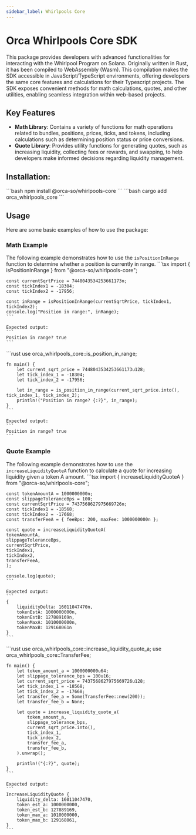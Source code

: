 ```yaml
---
sidebar_label: Whirlpools Core
---
```


# Orca Whirlpools Core SDK
This package provides developers with advanced functionalities for interacting with the Whirlpool Program on Solana. Originally written in Rust, it has been compiled to WebAssembly (Wasm). This compilation makes the SDK accessible in JavaScript/TypeScript environments, offering developers the same core features and calculations for their Typescript projects. The SDK exposes convenient methods for math calculations, quotes, and other utilities, enabling seamless integration within web-based projects.

## Key Features
- **Math Library**: Contains a variety of functions for math operations related to bundles, positions, prices, ticks, and tokens, including calculations such as determining position status or price conversions.
- **Quote Library**: Provides utility functions for generating quotes, such as increasing liquidity, collecting fees or rewards, and swapping, to help developers make informed decisions regarding liquidity management.

## Installation:
<Tabs groupId="programming-languages">
  <TabItem value="ts" label="Typescript" default>
    ```bash
    npm install @orca-so/whirlpools-core
    ```
  </TabItem>
  <TabItem value="rust" label="Rust">
    ```bash
    cargo add orca_whirlpools_core
    ```
  </TabItem>
</Tabs>

## Usage
Here are some basic examples of how to use the package:

### Math Example
The following example demonstrates how to use the `isPositionInRange` function to determine whether a position is currently in range.
<Tabs groupId="programming-languages">
  <TabItem value="ts" label="Typescript" default>
    ```tsx
    import { isPositionInRange } from "@orca-so/whirlpools-core";

    const currentSqrtPrice = 7448043534253661173n;
    const tickIndex1 = -18304;
    const tickIndex2 = -17956;

    const inRange = isPositionInRange(currentSqrtPrice, tickIndex1, tickIndex2);
    console.log("Position in range:", inRange);
    ```

    Expected output:
    ```
    Position in range? true
    ```
  </TabItem>
  <TabItem value="rust" label="Rust">
    ```rust
    use orca_whirlpools_core::is_position_in_range;

    fn main() {
        let current_sqrt_price = 7448043534253661173u128;
        let tick_index_1 = -18304;
        let tick_index_2 = -17956;

        let in_range = is_position_in_range(current_sqrt_price.into(), tick_index_1, tick_index_2);
        println!("Position in range? {:?}", in_range);
    }
    ```

    Expected output:
    ```
    Position in range? true
    ```
  </TabItem>
</Tabs>




### Quote Example
The following example demonstrates how to use the `increaseLiquidityQuoteA` function to calculate a quote for increasing liquidity given a token A amount.
<Tabs groupId="programming-languages">
  <TabItem value="ts" label="Typescript" default>
    ```tsx
    import { increaseLiquidityQuoteA } from "@orca-so/whirlpools-core";

    const tokenAmountA = 1000000000n;
    const slippageToleranceBps = 100;
    const currentSqrtPrice = 7437568627975669726n;
    const tickIndex1 = -18568;
    const tickIndex2 = -17668;
    const transferFeeA = { feeBps: 200, maxFee: 1000000000n };

    const quote = increaseLiquidityQuoteA(
    tokenAmountA,
    slippageToleranceBps,
    currentSqrtPrice,
    tickIndex1,
    tickIndex2,
    transferFeeA,
    );

    console.log(quote);
    ```

    Expected output:
    ```
    {
        liquidityDelta: 16011047470n,
        tokenEstA: 1000000000n,
        tokenEstB: 127889169n,
        tokenMaxA: 1010000000n,
        tokenMaxB: 129168061n
    }
    ```
  </TabItem>
  <TabItem value="rust" label="Rust">
    ```rust
    use orca_whirlpools_core::increase_liquidity_quote_a;
    use orca_whirlpools_core::TransferFee;

    fn main() {
        let token_amount_a = 1000000000u64;
        let slippage_tolerance_bps = 100u16;
        let current_sqrt_price = 7437568627975669726u128;
        let tick_index_1 = -18568;
        let tick_index_2 = -17668;
        let transfer_fee_a = Some(TransferFee::new(200));
        let transfer_fee_b = None;

        let quote = increase_liquidity_quote_a(
            token_amount_a,
            slippage_tolerance_bps,
            current_sqrt_price.into(),
            tick_index_1,
            tick_index_2,
            transfer_fee_a,
            transfer_fee_b,
        ).unwrap();
        
        println!("{:?}", quote);
    }
    ```

    Expected output:
    ```
    IncreaseLiquidityQuote {
        liquidity_delta: 16011047470,
        token_est_a: 1000000000,
        token_est_b: 127889169,
        token_max_a: 1010000000,
        token_max_b: 129168061,
    }
    ```
  </TabItem>
</Tabs>
